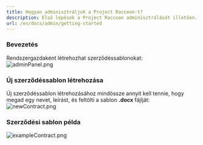 ```yaml
---
title: Hogyan adminisztráljuk a Project Raccoon-t?
description: Első lépések a Project Raccoon adminisztrálását illetően.
url: /en/docs/admin/getting-started
---
```


### Bevezetés  
Rendszergazdaként létrehozhat szerződéssablonokat:   
![adminPanel.png](/images/hu/admin/adminPanel.png)  

### Új szerződéssablon létrehozása   
Új szerződéssablon létrehozásához mindössze annyit kell tennie, hogy megad egy nevet, leírást, és feltölti a sablon **.docx** fájlját:  
![newContract.png](/images/hu/admin/newContract.png)  

### Szerződési sablon példa  
![exampleContract.png](/images/hu/admin/exampleContract.png)  